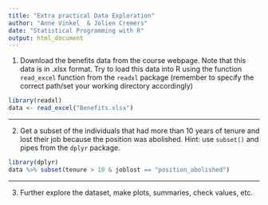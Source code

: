 ```yaml
---
title: "Extra practical Data Exploration"
author: "Anne Vinkel  & Jolien Cremers"
date: "Statistical Programming with R"
output: html_document
---
```


1. Download the benefits data from the course webpage. Note that this data is in .xlsx format. Try to load this data into R using the function `read_excel` function from the `readxl` package (remember to specify the correct path/set your working directory accordingly)

```r
library(readxl)
data <- read_excel("Benefits.xlsx")

```

---

2. Get a subset of the individuals that had more than 10 years of tenure and lost their job because the position was abolished. Hint: use `subset()` and pipes from the `dplyr` package.
```r
library(dplyr)
data %>% subset(tenure > 10 & joblost == "position_abolished")

```

---

3. Further explore the dataset, make plots, summaries, check values, etc.

